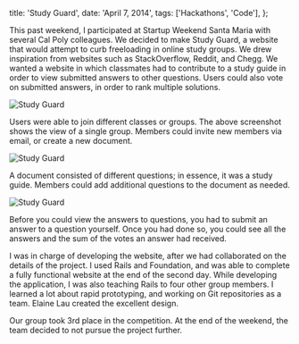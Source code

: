   title: 'Study Guard',
  date: 'April 7, 2014',
  tags: ['Hackathons', 'Code'],
};

This past weekend, I participated at Startup Weekend Santa Maria with several Cal Poly colleagues. We decided to make Study Guard, a website that would attempt to curb freeloading in online study groups. We drew inspiration from websites such as StackOverflow, Reddit, and Chegg. We wanted a website in which classmates had to contribute to a study guide in order to view submitted answers to other questions. Users could also vote on submitted answers, in order to rank multiple solutions.

![Study Guard](/images/posts/study_guard_class.png)

Users were able to join different classes or groups. The above screenshot shows the view of a single group. Members could invite new members via email, or create a new document.

![Study Guard](/images/posts/study_guard_document.png)

A document consisted of different questions; in essence, it was a study guide. Members could add additional questions to the document as needed.

![Study Guard](/images/posts/study_guard_answers.png)

Before you could view the answers to questions, you had to submit an answer to a question yourself. Once you had done so, you could see all the answers and the sum of the votes an answer had received.

I was in charge of developing the website, after we had collaborated on the details of the project. I used Rails and Foundation, and was able to complete a fully functional website at the end of the second day. While developing the application, I was also teaching Rails to four other group members. I learned a lot about rapid prototyping, and working on Git repositories as a team. Elaine Lau created the excellent design.

Our group took 3rd place in the competition. At the end of the weekend, the team decided to not pursue the project further.
